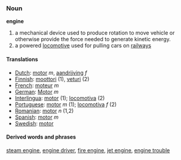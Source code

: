 === Noun ===

'''engine'''

#a mechanical device used to produce rotation to move vehicle or otherwise provide the force needed to generate kinetic energy.
#a powered [[locomotive]] used for pulling cars on [[railway]]s

==== Translations ====
*[[Dutch]]: [[motor]] ''m'', [[aandrijving]] ''f''
*[[Finnish]]: [[moottori]] (1), [[veturi]] (2)
*[[French]]: [[moteur]] ''m''
*[[German]]: [[Motor]] ''m''
*[[Interlingua]]: [[motor]] (1); [[locomotiva]] (2)
*[[Portuguese]]: [[motor]] ''m'' (1); [[locomotiva]] ''f'' (2)
*[[Romanian]]: [[motor]] ''n'' (1,2)
*[[Spanish]]: [[motor]] ''m''
*[[Swedish]]: [[motor]]

==== Derived words and phrases ====
[[steam engine]], [[engine driver]], [[fire engine]], [[jet engine]], [[engine trouble]]